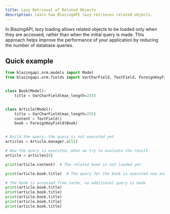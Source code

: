 ```yaml
---
title: Lazy Retrieval of Related Objects
description: Learn how BlazingAPI lazy retrieves related objects.
---
```


In BlazingAPI, lazy loading allows related objects to be loaded only when they are accessed, rather than when the initial query is made. This approach helps improve the performance of your application by reducing the number of database queries.

## Quick example

```python
from blazingapi.orm.models import Model
from blazingapi.orm.fields import VarCharField, TextField, ForeignKeyField


class Book(Model):
    title = VarCharField(max_length=255)


class Article(Model):
    title = VarCharField(max_length=255)
    content = TextField()
    book = ForeignKeyField(Book)


# Build the query, the query is not executed yet
articles = Article.manager.all()

# Now the query is executed, when we try to evaluate the result
article = articles[0]

print(article.content)  # The related book is not loaded yet

print(article.book.title)  # The query for the book is executed now and saved on cache

# The book is accessed from cache, no additional query is made
print(article.book.title)
print(article.book.title)
print(article.book.title)
print(article.book.title)
print(article.book.title)
```
